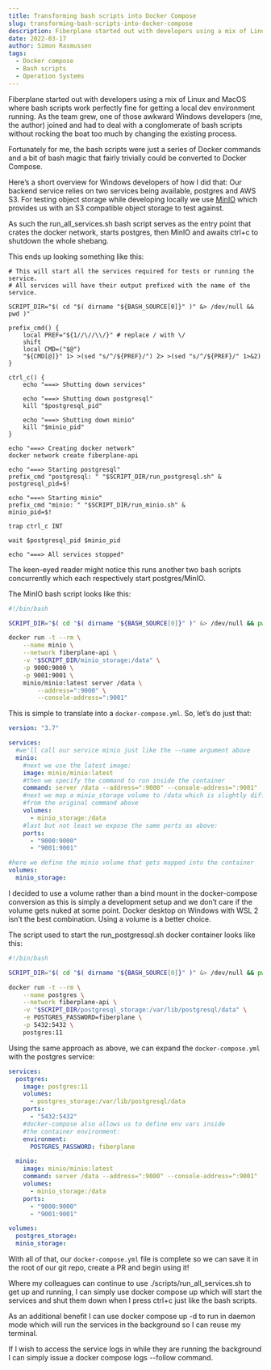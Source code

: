 ---
title: Transforming bash scripts into Docker Compose
slug: transforming-bash-scripts-into-docker-compose
description: Fiberplane started out with developers using a mix of Linux and MacOS where bash scripts work perfectly fine for getting a local dev environment running. As the team grew...
date: 2022-03-17
author: Simon Rasmussen
tags:
  - Docker compose
  - Bash scripts
  - Operation Systems
---

Fiberplane started out with developers using a mix of Linux and MacOS where bash scripts work perfectly fine for getting a local dev environment running. As the team grew, one of those awkward Windows developers (me, the author) joined and had to deal with a conglomerate of bash scripts without rocking the boat too much by changing the existing process.

Fortunately for me, the bash scripts were just a series of Docker commands and a bit of bash magic that fairly trivially could be converted to Docker Compose.

Here’s a short overview for Windows developers of how I did that: Our backend service relies on two services being available, postgres and AWS S3. For testing object storage while developing locally we use [MinIO](https://min.io/) which provides us with an S3 compatible object storage to test against.

As such the run_all_services.sh bash script serves as the entry point that crates the docker network, starts postgres, then MinIO and awaits ctrl+c to shutdown the whole shebang.

This ends up looking something like this:

```
# This will start all the services required for tests or running the service.
# All services will have their output prefixed with the name of the service.

SCRIPT_DIR="$( cd "$( dirname "${BASH_SOURCE[0]}" )" &> /dev/null && pwd )"

prefix_cmd() {
    local PREF="${1//\//\\/}" # replace / with \/
    shift
    local CMD=("$@")
    "${CMD[@]}" 1> >(sed "s/^/${PREF}/") 2> >(sed "s/^/${PREF}/" 1>&2)
}

ctrl_c() {
    echo "===> Shutting down services"

    echo "===> Shutting down postgresql"
    kill "$postgresql_pid"

    echo "===> Shutting down minio"
    kill "$minio_pid"
}

echo "===> Creating docker network"
docker network create fiberplane-api

echo "===> Starting postgresql"
prefix_cmd "postgresql: " "$SCRIPT_DIR/run_postgresql.sh" &
postgresql_pid=$!

echo "===> Starting minio"
prefix_cmd "minio: " "$SCRIPT_DIR/run_minio.sh" &
minio_pid=$!

trap ctrl_c INT

wait $postgresql_pid $minio_pid

echo "===> All services stopped"
```

The keen-eyed reader might notice this runs another two bash scripts concurrently which each respectively start postgres/MinIO.

The MinIO bash script looks like this:

```bash
#!/bin/bash

SCRIPT_DIR="$( cd "$( dirname "${BASH_SOURCE[0]}" )" &> /dev/null && pwd )"

docker run -t --rm \
    --name minio \
    --network fiberplane-api \
    -v "$SCRIPT_DIR/minio_storage:/data" \
    -p 9000:9000 \
    -p 9001:9001 \
    minio/minio:latest server /data \
        --address=":9000" \
        --console-address=":9001"
```

This is simple to translate into a `docker-compose.yml`. So, let’s do just that:

```yaml
version: "3.7"

services:
  #we'll call our service minio just like the --name argument above
  minio:
    #next we use the latest image:
    image: minio/minio:latest
    #then we specify the command to run inside the container
    command: server /data --address=":9000" --console-address=":9001"
    #next we map a minio_storage volume to /data which is slightly different
    #from the original command above
    volumes:
      - minio_storage:/data
    #last but not least we expose the same ports as above:
    ports:
      - "9000:9000"
      - "9001:9001"

#here we define the minio volume that gets mapped into the container
volumes:
  minio_storage:
```

I decided to use a volume rather than a bind mount in the docker-compose conversion as this is simply a development setup and we don’t care if the volume gets nuked at some point. Docker desktop on Windows with WSL 2 isn’t the best combination. Using a volume is a better choice.

The script used to start the run_postgressql.sh docker container looks like this:

```bash
#!/bin/bash

SCRIPT_DIR="$( cd "$( dirname "${BASH_SOURCE[0]}" )" &> /dev/null && pwd )"

docker run -t --rm \
    --name postgres \
    --network fiberplane-api \
    -v "$SCRIPT_DIR/postgresql_storage:/var/lib/postgresql/data" \
    -e POSTGRES_PASSWORD=fiberplane \
    -p 5432:5432 \
    postgres:11
```

Using the same approach as above, we can expand the `docker-compose.yml` with the postgres service:

```yaml
services:
  postgres:
    image: postgres:11
    volumes:
      - postgres_storage:/var/lib/postgresql/data
    ports:
      - "5432:5432"
    #docker-compose also allows us to define env vars inside
    #the container environment:
    environment:
      POSTGRES_PASSWORD: fiberplane

  minio:
    image: minio/minio:latest
    command: server /data --address=":9000" --console-address=":9001"
    volumes:
      - minio_storage:/data
    ports:
      - "9000:9000"
      - "9001:9001"

volumes:
  postgres_storage:
  minio_storage:
```

With all of that, our `docker-compose.yml` file is complete so we can save it in the root of our git repo, create a PR and begin using it!

Where my colleagues can continue to use ./scripts/run_all_services.sh to get up and running, I can simply use docker compose up which will start the services and shut them down when I press ctrl+c just like the bash scripts.

As an additional benefit I can use docker compose up -d to run in daemon mode which will run the services in the background so I can reuse my terminal.

If I wish to access the service logs in while they are running the background I can simply issue a docker compose logs --follow command.
